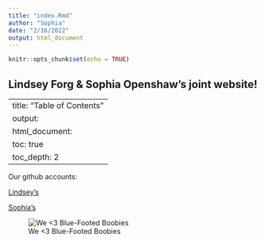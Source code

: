 ```yaml
---
title: "index.Rmd"
author: "Sophia"
date: "2/16/2022"
output: html_document
---
```


```r
knitr::opts_chunk$set(echo = TRUE)
```

## Lindsey Forg & Sophia Openshaw's joint website!

---
title: "Table of Contents"
output:
  html_document:
    toc: true
    toc_depth: 2
---
Our github accounts:

[Lindsey's](https://github.com/lindseyforg)

[Sophia's](https://github.com/sophiaopenshaw)

![We <3 Blue-Footed Boobies](https://static01.nyt.com/images/2017/03/07/science/07sci-boobies-social/07sci-boobies-social-superJumbo.jpg)



